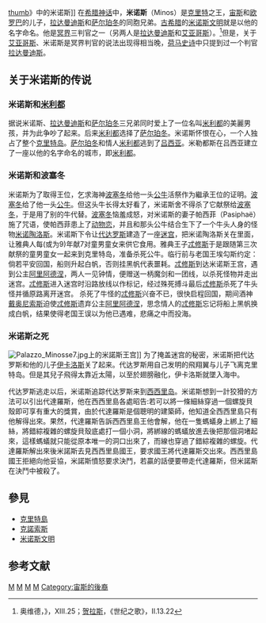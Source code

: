 {{original research|time=2010-11-14T14:41:08+00:00}}
{{noteTA
|1=zh-cn:波塞冬; zh-tw:波賽頓;
|2=zh-cn:特; zh-tw:特;
}}
[[圖像:_Inferno_Canto_5_line_4_Minos.jpg|thumb]]》中的米诺斯]] 
{{希臘神話 (冥府)}}
在[[希腊神话|希腊神话]]中，'''米诺斯'''（Minos）是[[克里特|克里特]]之王，[[宙斯|宙斯]]和[[欧罗巴|欧罗巴]]的儿子，[[拉达曼迪斯|拉达曼迪斯]]和[[萨尔珀冬|萨尔珀冬]]的同胞兄弟。[[古希腊|古希腊]]的[[米诺斯文明|米诺斯文明]]就是以他的名字命名。他是[[冥界_(古希臘)|冥界]]三判官之一（另两人是[[拉达曼迪斯|拉达曼迪斯]]和[[艾亚哥斯|艾亚哥斯]]）。<ref>奥维德，》，XIII.25；[[贺拉斯|贺拉斯]]，《世纪之歌》，II.13.22</ref>但是，关于[[艾亚哥斯|艾亚哥斯]]、米诺斯是冥界判官的说法出现得相当晚，[[荷马史诗|荷马史诗]]中只提到过一个判官[[拉达曼迪斯|拉达曼迪斯]]。

== 关于米诺斯的传说 ==

=== 米诺斯和[[米利都|米利都]] ===
据说米诺斯、[[拉达曼迪斯|拉达曼迪斯]]和[[萨尔珀冬|萨尔珀冬]]三兄弟同时爱上了一位名叫[[米利都|米利都]]的美麗男孩，并为此争吵了起来。后来[[米利都|米利都]]选择了[[萨尔珀冬|萨尔珀冬]]。米诺斯怀恨在心，一个人独占了整个[[克里特岛|克里特岛]]。[[萨尔珀冬|萨尔珀冬]]和情人[[米利都|米利都]]逃到了[[吕西亚|吕西亚]]。米勒都斯在吕西亚建立了一座以他的名字命名的城市，即[[米利都|米利都]]。

=== 米诺斯和波塞冬 ===
米诺斯为了取得王位，乞求海神[[波塞冬|波塞冬]]给他一头[[公牛|公牛]]活祭作为繼承王位的证明。[[波塞冬|波塞冬]]给了他一头[[公牛|公牛]]。但这头牛长得太好看了，米诺斯舍不得杀了它献祭给[[波塞冬|波塞冬]]，于是用了别的牛代替。[[波塞冬|波塞冬]]恼羞成怒，对米诺斯的妻子帕西菲（Pasiphaë）施了咒语，使帕西菲患上了[[動物戀|动物恋]]，并且和那头公牛结合生下了一个牛头人身的怪物[[米诺陶洛斯|米诺陶洛斯]]。米诺斯下令让[[代达罗斯|代达罗斯]]建造了一座[[迷路園|迷宫]]，把米诺陶洛斯关在里面，让雅典人每(或为9)年献7对童男童女来供它食用。雅典王子[[忒修斯|忒修斯]]于是跟随第三次献祭的童男童女一起来到克里特岛，准备杀死公牛。临行前与老国王埃勾斯约定：倘若平安回国，船则升起白帆，否则挂黑帆代表噩耗。[[忒修斯|忒修斯]]到达米诺斯王宫，遇到公主[[阿里阿德涅|阿里阿德涅]]，两人一见钟情，便赠送一柄魔剑和一团线，以杀死怪物并走出迷宫。[[忒修斯|忒修斯]]进入迷宫时沿路放线以作标记，经过殊死搏斗最后[[忒修斯|忒修斯]]杀死了牛头怪并循原路离开迷宫。
杀死了牛怪的[[忒修斯|忒修斯]]兴奋不已，很快启程回国，期间酒神[[戴奥尼索斯|戴奥尼索斯]]迫使[[忒修斯|忒修斯]]遗弃公主[[阿里阿德涅|阿里阿德涅]]，思念情人的[[忒修斯|忒修斯]]忘记将船上黑帆换成白帆，结果使得老国王误以为他已遇难，悲痛之中而投海。

=== 米诺斯之死 ===
[[File:Palazzo_Minosse7.jpg|thumb]]上的米諾斯王宫]]
为了掩盖迷宫的秘密，米诺斯把代达罗斯和他的儿子[[伊卡洛斯|伊卡洛斯]]关了起来。代达罗斯用自己发明的飛翔翼与儿子飞离克里特岛。但是其兒子飛得太靠近太陽，以至於翅膀融化，伊卡洛斯就墜入海中。 

代达罗斯逃走以后，米诺斯追踪代达罗斯来到[[西西里岛|西西里岛]]。米诺斯想到一計狡猾的方法可以引出代達羅斯，他在西西里島各處昭告:若可以將一條細絲穿過一個螺旋貝殼即可享有重大的獎賞，由於代達羅斯是個聰明的建築師，他知道全西西里島只有他解得出來。果然，代達羅斯告訴西西里島王他會解，他在一隻螞蟻身上綁上了細絲，將錯綜複雜的螺旋貝殼底處打一個小洞，將綁線的螞蟻放進去後把那個洞堵起來，這樣螞蟻就只能從原本唯一的洞口出來了，而線也穿過了錯綜複雜的螺旋。代達羅斯解出來後米諾斯去見西西里島國王，要求國王將代達羅斯交出來。西西里島國王拒絕向他妥協，米諾斯憤怒要求決鬥，若贏的話便要帶走代達羅斯，但米諾斯在決鬥中被殺了。

== 參見 ==
* [[克里特島|克里特島]]
* [[克諾索斯|克諾索斯]]
* [[米诺斯文明|米诺斯文明]]

== 参考文献 ==
{{reflist}}

{{克托尼俄斯}}

{{Authority control}}
[[Category:希腊神话人物|M]]
[[Category:克托尼俄斯|M]]
[[Category:克里特國王|M]]
[[Category:希臘羅馬神話中的半神|M]]
[[Category:宙斯的後裔|Category:宙斯的後裔]]